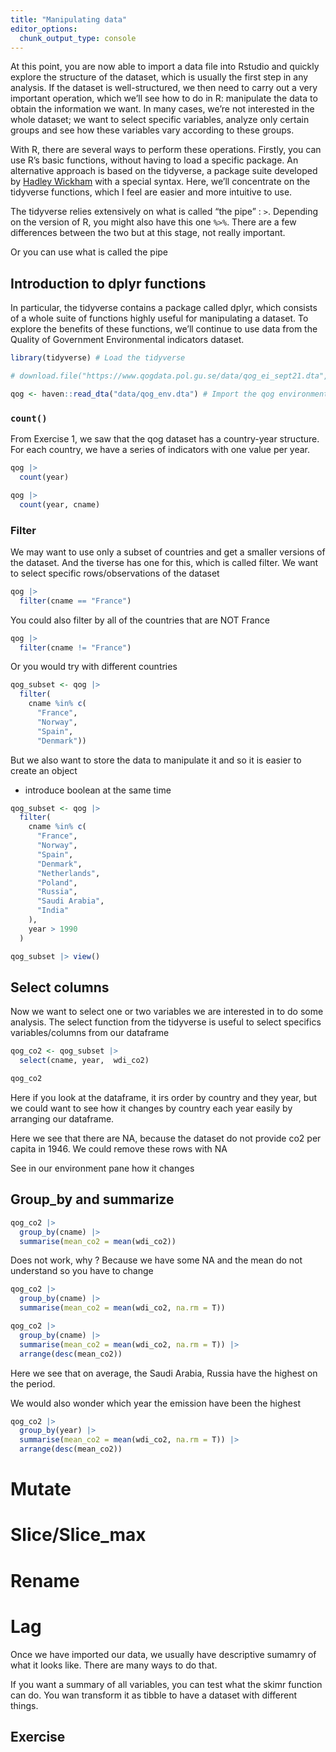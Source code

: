 ```yaml
---
title: "Manipulating data"
editor_options: 
  chunk_output_type: console
---
```


At this point, you are now able to import a data file into Rstudio and quickly explore the structure of the dataset, which is usually the first step in any analysis. If the dataset is well-structured, we then need to carry out a very important operation, which we'll see how to do in R: manipulate the data to obtain the information we want. In many cases, we're not interested in the whole dataset; we want to select specific variables, analyze only certain groups and see how these variables vary according to these groups. 

With R, there are several ways to perform these operations.  Firstly, you can use R's basic functions, without having to load a specific package. An alternative approach is based on the tidyverse, a package suite developed by [Hadley Wickham](https://en.wikipedia.org/wiki/Hadley_Wickham) with a special syntax. Here, we'll concentrate on the tidyverse functions, which I feel are easier and more intuitive to use. 

The tidyverse relies extensively on what is called "the pipe" : `>`. Depending on the version of R, you might also have this one `%>%`. There are a few differences between the two but at this stage, not really important. 

Or you can use what is called the pipe


## Introduction to dplyr functions

In particular, the tidyverse contains a package called dplyr, which consists of a whole suite of functions highly useful for manipulating a dataset. To explore the benefits of these functions, we'll continue to use data from the Quality of Government Environmental indicators dataset. 

```r
library(tidyverse) # Load the tidyverse

# download.file("https://www.qogdata.pol.gu.se/data/qog_ei_sept21.dta", destfile = "data/qog_env.dta")

qog <- haven::read_dta("data/qog_env.dta") # Import the qog environment dataset
```

### `count()`

From Exercise 1, we saw that the qog dataset has a country-year structure. For each country, we have a series of indicators with one value per year.

```r
qog |> 
  count(year)

qog |> 
  count(year, cname)
```

### Filter

We may want to use only a subset of countries and get a smaller versions of the dataset. And the tiverse has one for this, which is called filter. We want to select specific rows/observations of the dataset

```r
qog |> 
  filter(cname == "France")
```

You could also filter by all of the countries that are NOT France

```r
qog |> 
  filter(cname != "France")
```

Or you would try with different countries

```r
qog_subset <- qog |>
  filter(
    cname %in% c(
      "France",
      "Norway",
      "Spain",
      "Denmark"))
```

But we also want to store the data to manipulate it and so it is easier to create an object

-   introduce boolean at the same time

[](https://d33wubrfki0l68.cloudfront.net/01f4b6d39d2be8269740a3ad7946faa79f7243cf/8369a/diagrams/transform-logical.png)


```r
qog_subset <- qog |>
  filter(
    cname %in% c(
      "France",
      "Norway",
      "Spain",
      "Denmark",
      "Netherlands",
      "Poland",
      "Russia",
      "Saudi Arabia",
      "India"
    ),
    year > 1990
  )

qog_subset |> view()
```

## Select columns

Now we want to select one or two variables we are interested in to do some analysis. The select function from the tidyverse is useful to select specifics variables/columns from our dataframe

```r
qog_co2 <- qog_subset |> 
  select(cname, year,  wdi_co2)

qog_co2
```

Here if you look at the dataframe, it irs order by country and they year, but we could want to see how it changes by country each year easily by arranging our dataframe.

Here we see that there are NA, because the dataset do not provide co2 per capita in 1946. We could remove these rows with NA

See in our environment pane how it changes

## Group_by and summarize

```r
qog_co2 |> 
  group_by(cname) |> 
  summarise(mean_co2 = mean(wdi_co2))
```

Does not work, why ? Because we have some NA and the mean do not understand so you have to change

```r

qog_co2 |> 
  group_by(cname) |> 
  summarise(mean_co2 = mean(wdi_co2, na.rm = T))

qog_co2 |> 
  group_by(cname) |> 
  summarise(mean_co2 = mean(wdi_co2, na.rm = T)) |> 
  arrange(desc(mean_co2))
```

Here we see that on average, the Saudi Arabia, Russia have the highest on the period.

We would also wonder which year the emission have been the highest

```r
qog_co2 |> 
  group_by(year) |> 
  summarise(mean_co2 = mean(wdi_co2, na.rm = T)) |> 
  arrange(desc(mean_co2)) 
```


# Mutate

# Slice/Slice_max

# Rename

# Lag

Once we have imported our data, we usually have descriptive sumamry of what it looks like. There are many ways to do that.

If you want a summary of all variables, you can test what the skimr function can do. You wan transform it as tibble to have a dataset with different things.

## Exercise




